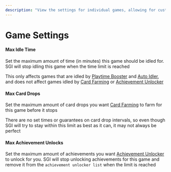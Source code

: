 ```yaml
---
description: "View the settings for individual games, allowing for customized configurations for each title."
---
```


# Game Settings

#### Max Idle Time

Set the maximum amount of time (in minutes) this game should be idled for. SGI will stop idling this game when the time limit is reached

This only affects games that are idled by [Playtime Booster](/docs/features/playtime-booster) and [Auto Idler](/docs/features/auto-idler), and does not affect games idled by [Card Farming](/docs/features/card-farming) or [Achievement Unlocker](/docs/features/achievement-unlocker)

#### Max Card Drops

Set the maximum amount of card drops you want [Card Farming](/docs/features/card-farming) to farm for this game before it stops

There are no set times or guarantees on card drop intervals, so even though SGI will try to stay within this limit as best as it can, it may not always be perfect

#### Max Achievement Unlocks

Set the maximum amount of achievements you want [Achievement Unlocker](/docs/features/achievement-unlocker) to unlock for you. SGI will stop unlocking achievements for this game and remove it from the `achievement unlocker list` when the limit is reached
